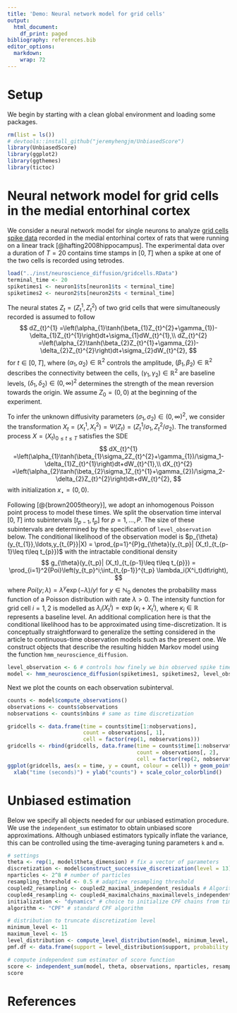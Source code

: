 ```yaml
---
title: 'Demo: Neural network model for grid cells'
output:
  html_document:
    df_print: paged
bibliography: references.bib
editor_options: 
  markdown: 
    wrap: 72
---
```


# Setup

We begin by starting with a clean global environment and loading some
packages.

```r
rm(list = ls())
# devtools::install_github("jeremyhengjm/UnbiasedScore")
library(UnbiasedScore)
library(ggplot2)
library(ggthemes)
library(tictoc)
```

# Neural network model for grid cells in the medial entorhinal cortex

We consider a neural network model for single neurons to analyze [grid
cells spike data](https://www.ntnu.edu/kavli/research/grid-cell-data)
recorded in the medial entorhinal cortex of rats that were running on a
linear track [@hafting2008hippocampus]. The experimental data over a 
duration of $T=20$ contains time stamps in $[0,T]$ when a spike at one 
of the two cells is recorded using tetrodes.

```r
load("../inst/neuroscience_diffusion/gridcells.RData")
terminal_time <- 20
spiketimes1 <- neuron1$ts[neuron1$ts < terminal_time]
spiketimes2 <- neuron2$ts[neuron2$ts < terminal_time]
```

The neural states
$Z_{t}=(Z_{t}^{1},Z_{t}^{2})$ of two grid cells that were simultaneously
recorded is assumed to follow $$
dZ_{t}^{1} =\left(\alpha_{1}\tanh(\beta_{1}Z_{t}^{2}+\gamma_{1})-\delta_{1}Z_{t}^{1}\right)dt+\sigma_{1}dW_{t}^{1},\\
dZ_{t}^{2} =\left(\alpha_{2}\tanh(\beta_{2}Z_{t}^{1}+\gamma_{2})-\delta_{2}Z_{t}^{2}\right)dt+\sigma_{2}dW_{t}^{2},
$$ for $t\in[0,T]$, where $(\alpha_{1},\alpha_{2})\in\mathbb{R}^{2}$
controls the amplitude, $(\beta_{1},\beta_{2})\in\mathbb{R}^{2}$
describes the connectivity between the cells,
$(\gamma_{1},\gamma_{2})\in\mathbb{R}^{2}$ are baseline levels,
$(\delta_{1},\delta_{2})\in(0,\infty)^{2}$ determines the strength of
the mean reversion towards the origin. We assume $Z_{0}=(0,0)$ at the
beginning of the experiment.

To infer the unknown diffusivity parameters $(\sigma_{1},\sigma_{2})\in(0,\infty)^2$,
we consider the transformation 
$X_{t}=(X_{t}^{1},X_{t}^{2})=\Psi(Z_t)=(Z_{t}^{1}/\sigma_{1},Z_{t}^{2}/\sigma_{2})$. 
The transformed process $X=(X_t)_{0\leq t\leq T}$ satisfies the SDE 
$$
dX_{t}^{1} =\left(\alpha_{1}\tanh(\beta_{1}\sigma_2Z_{t}^{2}+\gamma_{1})/\sigma_1-\delta_{1}Z_{t}^{1}\right)dt+dW_{t}^{1},\\
dX_{t}^{2} =\left(\alpha_{2}\tanh(\beta_{2}\sigma_1Z_{t}^{1}+\gamma_{2})/\sigma_2-\delta_{2}Z_{t}^{2}\right)dt+dW_{t}^{2},
$$
with initialization $x_{\star}=(0,0)$. 

Following [@{brown2005theory}], we adopt an inhomogenous Poisson
point process to model these times. We split the observation time interval 
$[0,T]$ into subintervals $[t_{p-1},t_p]$ for $p=1,\ldots,P$. 
The size of these subintervals are determined by the specification of `level_observation` below. 
The conditional likelihood of the observation model is 
$p_{\theta}(y_{t_{1}},\ldots,y_{t_{P}}|X) = \prod_{p=1}^{P}g_{\theta}(y_{t_p}| (X_t)_{t_{p-1}\leq t\leq t_{p}})$ 
with the intractable conditional density 
$$
        g_{\theta}(y_{t_p}| (X_t)_{t_{p-1}\leq t\leq t_{p}}) = 
        \prod_{i=1}^2{Poi}\left(y_{t_p}^i;\int_{t_{p-1}}^{t_p} \lambda_i(X^i_t)dt\right),        
$$
where ${Poi}(y;\lambda)=\lambda^y\exp(-\lambda)/y!$ for $y\in\mathbb{N}_0$ 
denotes the probability mass function of a Poisson distribution with rate $\lambda>0$. 
The intensity function for grid cell $i=1,2$ is modelled as $\lambda_{i}(X_{t}^{i})=\exp(\kappa_{i}+X_{t}^{i})$,
where $\kappa_{i}\in\mathbb{R}$ represents a baseline level. An additional complication here is that the conditional likelihood has to be approximated using time-discretization. It is conceptually straightforward to generalize the setting considered in the article to continuous-time observation models such as the present one. 
We construct objects that describe the resulting hidden Markov model using the function `hmm_neuroscience_diffusion`. 

```r
level_observation <- 6 # controls how finely we bin observed spike times 
model <- hmm_neuroscience_diffusion(spiketimes1, spiketimes2, level_observation, terminal_time)
```

Next we plot the counts on each observation subinterval.

```r
counts <- model$compute_observations()
observations <- counts$observations
nobservations <- counts$nbins # same as time discretization

gridcells <- data.frame(time = counts$time[1:nobservations], 
                        count = observations[, 1], 
                        cell = factor(rep(1, nobservations)))
gridcells <- rbind(gridcells, data.frame(time = counts$time[1:nobservations], 
                                         count = observations[, 2], 
                                         cell = factor(rep(2, nobservations))))
ggplot(gridcells, aes(x = time, y = count, colour = cell)) + geom_point(size = 3) + 
  xlab("time (seconds)") + ylab("counts") + scale_color_colorblind() 

```

# Unbiased estimation

Below we specify all objects needed for our unbiased estimation
procedure. We use the `independent_sum` estimator to
obtain unbiased score approximations. Although unbiased estimators
typically inflate the variance, this can be controlled using the
time-averaging tuning parameters `k` and `m`.

```r
# settings
theta <- rep(1, model$theta_dimension) # fix a vector of parameters
discretization <- model$construct_successive_discretization(level = 13) # construct time-discretization objects
nparticles <- 2^8 # number of particles
resampling_threshold <- 0.5 # adaptive resampling threshold 
coupled2_resampling <- coupled2_maximal_independent_residuals # Algorithm 3 of the article
coupled4_resampling <- coupled4_maximalchains_maximallevels_independent_residuals # Algorithm 5 of the article
initialization <- "dynamics" # choice to initialize CPF chains from time-discretized diffusion process
algorithm <- "CPF" # standard CPF algorithm

# distribution to truncate discretization level
minimum_level <- 11
maximum_level <- 15
level_distribution <- compute_level_distribution(model, minimum_level, maximum_level)
pmf.df <- data.frame(support = level_distribution$support, probability = level_distribution$mass_function)

# compute independent sum estimator of score function
score <- independent_sum(model, theta, observations, nparticles, resampling_threshold, coupled2_resampling, coupled4_resampling, initialization, algorithm, k = 50, m = 50, level_distribution)
score
```

# References
